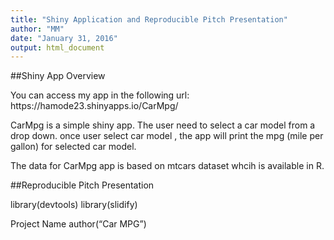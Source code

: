 ```yaml
---
title: "Shiny Application and Reproducible Pitch Presentation"
author: "MM"
date: "January 31, 2016"
output: html_document
---
```



##Shiny App Overview

You can access my app in the following url:
https://hamode23.shinyapps.io/CarMpg/

CarMpg is a simple shiny app. The user need to select a car model from a drop down. once user select car model , the app will print the mpg (mile per gallon) for selected car model.

The data for CarMpg app is based on mtcars dataset whcih is available in R.

##Reproducible Pitch Presentation

 library(devtools)
 library(slidify)

Project Name
 author("Car MPG")
 
